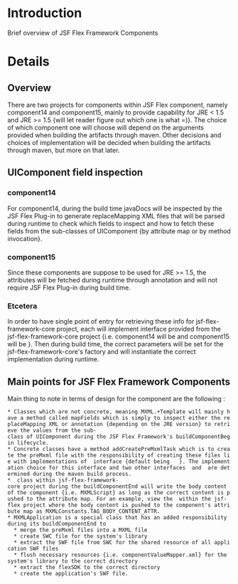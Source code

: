 = Introduction =

Brief overview of JSF Flex Framework Components


= Details =

==Overview==
There are two projects for components within JSF Flex component, namely component14 and component15, mainly to provide capability for JRE < 1.5 and JRE >= 1.5 {will let reader figure out which one is what =)}. The choice of which component one will choose will depend on the arguments provided when building the artifacts through maven. Other decisions and choices of implementation will be decided when building the artifacts through maven, but more on that later.

==UIComponent field inspection==

===component14===
For component14, during the build time javaDocs will be inspected by the JSF Flex Plug-in to generate replaceMapping XML files that will be parsed during runtime to check which fields to inspect and how to fetch these fields from the sub-classes of UIComponent {by attribute map or by method invocation}.

===component15===
Since these components are suppose to be used for JRE >= 1.5, the attributes will be fetched during runtime through annotation and will not require JSF Flex Plug-in during build time.

===Etcetera===
In order to have single point of entry for retrieving these info for jsf-flex-framework-core project, each will implement {{{_AnnotationDocletParser}}} interface provided from the jsf-flex-framework-core project {i.e. component14 will be 
{{{AnnotationDocletParser14Impl}}} and component15 will be {{{AnnotationDocletParser15Impl}}} }. Then during build time, the correct parameters will be set for the jsf-flex-framework-core's factory and will instantiate the correct implementation during runtime.


==Main points for JSF Flex Framework Components==
Main thing to note in terms of design for the component are the following :
 * Classes which are not concrete, meaning MXML.+Template will mainly have a method called mapFields which is simply to inspect either the replaceMapping XML or annotation {depending on the JRE version} to retrieve the values from the sub-class of UIComponent during the JSF Flex Framework's buildComponentBegin lifecycle.
 * Concrete classes have a method addCreatePreMxmlTask which is to create the preMxml file with the responsibility of creating these files lie with implementations of {{{_FileManipulatorTaskRunner}}} interface {default being  {{{VelocityFileManipulatorTaskRunnerImpl}}} }. The implementation choice for this interface and two other interfaces {{{_CommonTaskRunner}}} and {{{_FlexTaskRunner}}} are determined during the maven build process.
 * {{{MXMLComponentBaseActions}}} class within jsf-flex-framework-core project during the buildComponentEnd will write the body content of the component {i.e. MXMLScript} as long as the correct content is pushed to the attribute map. For an example, view the {{{MXMLUIScriptTag}}} within the jsf-flex project where the body content is pushed to the component's attribute map as MXMLConstants.TAG_BODY_CONTENT_ATTR.
 * MXMLApplication is a special class that has an added responsibility during its buildComponentEnd to 
   * merge the preMxml files into a MXML file
   * create SWC file for the system's library
   * extract the SWF file from SWC for the shared resource of all application SWF files
   * flush necessary resources {i.e. componentValueMapper.xml} for the system's library to the correct directory
   * extract the flexSDK to the correct directory
   * create the application's SWF file.